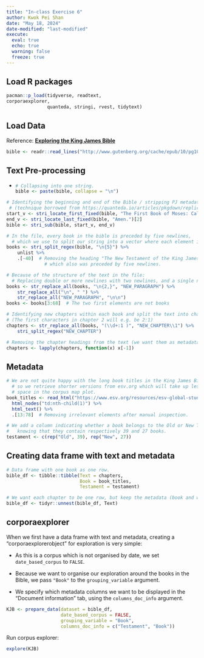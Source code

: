 ```yaml
---
title: "In-class Exercise 6"
author: Kwok Pei Shan
date: "May 18, 2024"
date-modified: "last-modified"
execute: 
  eval: true
  echo: true
  warning: false
  freeze: true
---
```


## Load R packages

```r
pacman::p_load(tidyverse, readtext, 
corporaexplorer,
               quanteda, stringi, rvest, tidytext)
```

## Load Data

Reference: [**Exploring the King James Bible**](https://kgjerde.github.io/corporaexplorer/articles/bible.html)

```r
bible <- readr::read_lines("http://www.gutenberg.org/cache/epub/10/pg10.txt")
```

## Text Pre-processing

-   <div>

    ```r
    # Collapsing into one string.
    bible <- paste(bible, collapse = "\n")
    ```

    </div>

```r
# Identifying the beginning and end of the Bible / stripping PJ metadata
 # (technique borrowed from https://quanteda.io/articles/pkgdown/replication/digital-humanities.html).
start_v <- stri_locate_first_fixed(bible, "The First Book of Moses: Called Genesis")[1]
end_v <- stri_locate_last_fixed(bible, "Amen.")[2]
bible <- stri_sub(bible, start_v, end_v)
```

```r
# In the file, every book in the bible is preceded by five newlines,
  # which we use to split our string into a vector where each element is a book.
books <- stri_split_regex(bible, "\n{5}") %>%
    unlist %>%
    .[-40]  # Removing the heading "The New Testament of the King James Bible",
              # which also was preceded by five newlines.
```

```r
# Because of the structure of the text in the file:
  # Replacing double or more newlines with two newlines, and a single newline with space.
books <- str_replace_all(books, "\n{2,}", "NEW_PARAGRAPH") %>%
    str_replace_all("\n", " ") %>%
    str_replace_all("NEW_PARAGRAPH", "\n\n")
books <- books[3:68]  # The two first elements are not books
```

```r
# Identifying new chapters within each book and split the text into chapters.
# (The first characters in chapter 2 will e.g. be 2:1)
chapters <- str_replace_all(books, "(\\d+:1 )", "NEW_CHAPTER\\1") %>%
    stri_split_regex("NEW_CHAPTER")
```

```r
# Removing the chapter headings from the text (we want them as metadata).
chapters <- lapply(chapters, function(x) x[-1])
```

## Metadata

```r
# We are not quite happy with the long book titles in the King James Bible,
  # so we retrieve shorter versions from esv.org which will take up less
  # space in the corpus map plot.
book_titles <- read_html("https://www.esv.org/resources/esv-global-study-bible/list-of-abbreviations") %>%
  html_nodes("td:nth-child(1)") %>%
  html_text() %>%
  .[13:78]  # Removing irrelevant elements after manual inspection.
```

```r
# We add a column indicating whether a book belongs to the Old or New Testament,
#   knowing that they contain respectively 39 and 27 books.
testament <- c(rep("Old", 39), rep("New", 27))
```

## Creating data frame with text and metadata

```r
# Data frame with one book as one row.
bible_df <- tibble::tibble(Text = chapters,
                           Book = book_titles,
                           Testament = testament)
```

```r
# We want each chapter to be one row, but keep the metadata (book and which testament).
bible_df <- tidyr::unnest(bible_df, Text)
```

## corporaexplorer

When we first have a data frame with text and metadata, creating a “corporaexplorerobject” for exploration is very simple:

-   As this is a corpus which is not organised by date, we set `date_based_corpus` to `FALSE`.

-   Because we want to organise our exploration around the books in the Bible, we pass `"Book"` to the `grouping_variable` argument.

-   We specify which metadata columns we want to be displayed in the "Document information" tab, using the `columns_doc_info` argument.

```r
KJB <- prepare_data(dataset = bible_df,
                    date_based_corpus = FALSE,
                    grouping_variable = "Book",
                    columns_doc_info = c("Testament", "Book"))
```

Run corpus explorer:
```r
explore(KJB)
```

